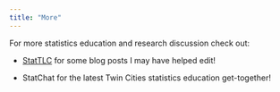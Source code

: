 ```yaml
---
title: "More"
---
```


For more statistics education and research discussion check out:

-   [StatTLC](https://stattlc.com/) for some blog posts I may have helped edit!

-   StatChat for the latest Twin Cities statistics education get-together!
